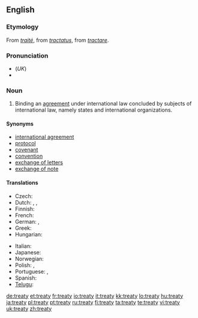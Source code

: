 ==English==
{{wikipedia}}

===Etymology===
From {{OF.}} ''[[traité]]'', from {{L.}} ''[[tractatus]]'', from ''[[tractare]]''.

===Pronunciation===
* (''UK'') {{IPA|/ˈtriː.ti/}}
*{{audio|en-us-treaty.ogg|Audio (US)}}

===Noun===
{{en-noun|treat|ies}}

# {{international law}} Binding an [[agreement]] under international law concluded by subjects of international law, namely states and international organizations.

====Synonyms====
*[[international agreement]]
*[[protocol]]
*[[covenant]]
*[[convention]]
*[[exchange of letters]]
*[[exchange of note]]

====Translations====
{{trans-top|binding an agreement under international law}}
* Czech: {{t-|cs|mezinárodní smlouva|f}}
* Dutch: {{t+|nl|verdrag}}, {{t+|nl|overeenkomst}}, {{t|nl|traktaat}}
* Finnish: {{t+|fi|sopimus}}
* French: {{t+|fr|traité|m}}
* German: {{t+|de|Vertrag|m}}, {{t-|de|Bündnis|n}}
* Greek: {{t|el|συνθήκη|f|tr=sinthíki|sc=Grek}}
* Hungarian: {{t|hu|szerzõdés}}
{{trans-mid}}
* Italian: {{t+|it|trattato|m}}
* Japanese: {{t-|ja|条約|tr=jōyaku|sc=Jpan}}
* Norwegian: {{t|no|traktat|m}}
* Polish: {{t|pl|traktat}}, {{t|pl|umowa}}
* Portuguese: {{t-|pt|tratado|m}},{{t-|pt|acordo|m}}
* Spanish: {{t-|es|tratado|m}}
* [[Telugu]]: {{t|te|ఒడంబడిక|tr=oDambaDika|sc=Telu}}
{{trans-bottom}}

[[de:treaty]]
[[et:treaty]]
[[fr:treaty]]
[[io:treaty]]
[[it:treaty]]
[[kk:treaty]]
[[lo:treaty]]
[[hu:treaty]]
[[ja:treaty]]
[[pl:treaty]]
[[pt:treaty]]
[[ru:treaty]]
[[fi:treaty]]
[[ta:treaty]]
[[te:treaty]]
[[vi:treaty]]
[[uk:treaty]]
[[zh:treaty]]